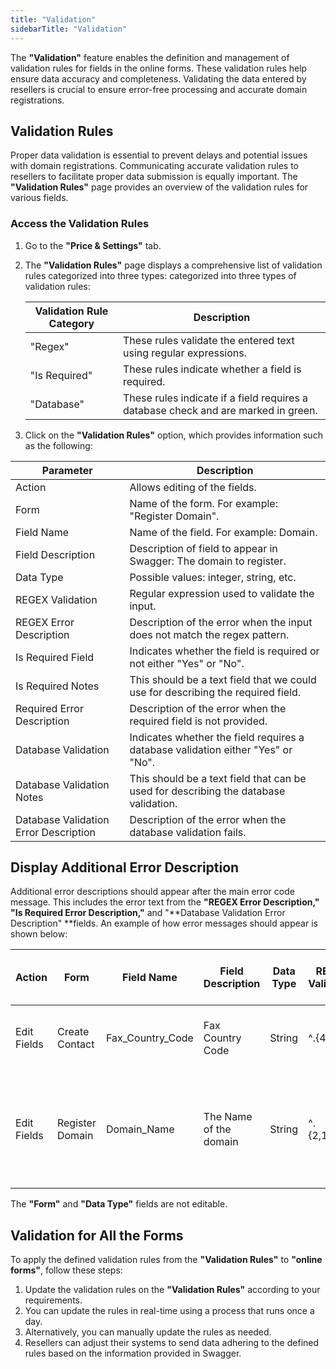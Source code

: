 ```yaml
---
title: "Validation"
sidebarTitle: "Validation"
---
```


The **"Validation"** feature enables the definition and management of validation rules for fields in the online forms. These validation rules help ensure data accuracy and completeness. Validating the data entered by resellers is crucial to ensure error-free processing and accurate domain registrations.

## Validation Rules

Proper data validation is essential to prevent delays and potential issues with domain registrations. Communicating accurate validation rules to resellers to facilitate proper data submission is equally important. The **"Validation Rules"** page provides an overview of the validation rules for various fields.

### Access the Validation Rules

1. Go to the **"Price & Settings"** tab.

2. The **"Validation Rules"** page displays a comprehensive list of validation rules categorized into three types: categorized into three types of validation rules:

   | Validation Rule Category | Description                                                                        |
   | ------------------------ | ---------------------------------------------------------------------------------- |
   | "Regex"                  | These rules validate the entered text using regular expressions.                   |
   | "Is Required"            | These rules indicate whether a field is required.                                  |
   | "Database"               | These rules indicate if a field requires a database check and are marked in green. |

3. Click on the **"Validation Rules"** option, which provides information such as the following:

| Parameter                             | Description                                                                          |
| ------------------------------------- | ------------------------------------------------------------------------------------ |
| Action                                | Allows editing of the fields.                                                        |
| Form                                  | Name of the form. For example: "Register Domain".                                    |
| Field Name                            | Name of the field. For example: Domain.                                              |
| Field Description                     | Description of field to appear in Swagger: The domain to register.                   |
| Data Type                             | Possible values: integer, string, etc.                                               |
| REGEX Validation                      | Regular expression used to validate the input.                                       |
| REGEX Error Description               | Description of the error when the input does not match the regex pattern.            |
| Is Required Field                     | Indicates whether the field is required or not either "Yes" or "No".                 |
| Is Required Notes                     | This should be a text field that we could use for describing the required field.     |
| Required Error Description            | Description of the error when the required field is not provided.                    |
| Database Validation                   | Indicates whether the field requires a database validation either "Yes" or "No".     |
| Database Validation Notes             | This should be a text field that can be used for describing the database validation. |
| Database Validation Error Description | Description of the error when the database validation fails.                         |

## Display Additional Error Description

Additional error descriptions should appear after the main error code message. This includes the error text from the **"REGEX Error Description,"** **"Is Required Error Description,"** and "**Database Validation Error Description" **fields. An example of how error messages should appear is shown below:

| Action      | Form            | Field Name       | Field Description      | Data Type | REGEX Validation | REGEX Error Description                                     | Is Required Field | Is Required Notes | Required Error Description                                       | Database Validation | Database Validation Notes                          | Database Validation Error Description                                        |
| ----------- | --------------- | ---------------- | ---------------------- | --------- | ---------------- | ----------------------------------------------------------- | ----------------- | ----------------- | ---------------------------------------------------------------- | ------------------- | -------------------------------------------------- | ---------------------------------------------------------------------------- |
| Edit Fields | Create Contact  | Fax_Country_Code | Fax Country Code       | String    | ^.{4,30}$        | It should be a required field, if "Fax Number" is entered   | Yes               | (Optional)        | Code 570: Field [Field_Name] is missing.                         | No                  | Add the Correct Format                             | Code 570: [Entered Data] is invalid Handle ID                                |
| Edit Fields | Register Domain | Domain_Name      | The Name of the domain | String    | ^.{2,180}$       | Code 570: Did not pass REGEX validation \[REGEX VALIDATION] | Yes               | Yes               | Code 515: Command cannot be executed as the domain is duplicated | Yes                 | We check that the domain has not been used before. | Code 515: Command cannot be executed as the domain is already in our systems |

<Warning>The **"Form"** and **"Data Type"** fields are not editable.</Warning>

## Validation for All the Forms

To apply the defined validation rules from the **"Validation Rules"** to **"online forms"**, follow these steps:

1. Update the validation rules on the **"Validation Rules"** according to your requirements.
2. You can update the rules in real-time using a process that runs once a day.
3. Alternatively, you can manually update the rules as needed.
4. Resellers can adjust their systems to send data adhering to the defined rules based on the information provided in Swagger.